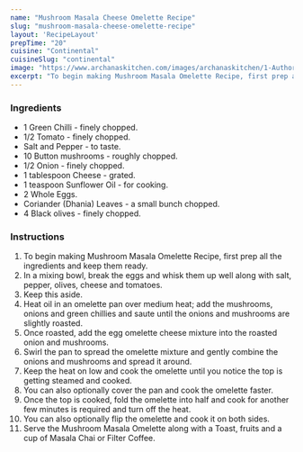 ---
name: "Mushroom Masala Cheese Omelette Recipe"
slug: "mushroom-masala-cheese-omelette-recipe"
layout: 'RecipeLayout'
prepTime: "20"
cuisine: "Continental"
cuisineSlug: "continental"
image: "https://www.archanaskitchen.com/images/archanaskitchen/1-Author/admin/Mushroom_Masala_Cheese_Omelette_Recipe.jpg"
excerpt: "To begin making Mushroom Masala Omelette Recipe, first prep all the ingredients and keep them ready"
---

### Ingredients

- 1 Green Chilli - finely chopped.
- 1/2 Tomato - finely chopped.
- Salt and Pepper - to taste.
- 10 Button mushrooms - roughly chopped.
- 1/2 Onion - finely chopped.
- 1 tablespoon Cheese - grated.
- 1 teaspoon Sunflower Oil - for cooking.
- 2 Whole Eggs.
- Coriander (Dhania) Leaves - a small bunch chopped.
- 4 Black olives - finely chopped.

### Instructions

1. To begin making Mushroom Masala Omelette Recipe, first prep all the ingredients and keep them ready.
1. In a mixing bowl, break the eggs and whisk them up well along with salt, pepper, olives, cheese and tomatoes.
1. Keep this aside.
1. Heat oil in an omelette pan over medium heat; add the mushrooms, onions and green chillies and saute until the onions and mushrooms are slightly roasted.
1. Once roasted, add the egg omelette cheese mixture into the roasted onion and mushrooms.
1. Swirl the pan to spread the omelette mixture and gently combine the onions and mushrooms and spread it around.
1. Keep the heat on low and cook the omelette until you notice the top is getting steamed and cooked.
1. You can also optionally cover the pan and cook the omelette faster.
1. Once the top is cooked, fold the omelette into half and cook for another few minutes is required and turn off the heat.
1. You can also optionally flip the omelette and cook it on both sides.
1. Serve the Mushroom Masala Omelette along with a Toast, fruits and a cup of Masala Chai or Filter Coffee.
